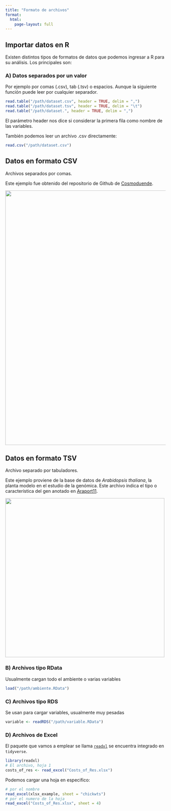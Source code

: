 ```yaml
---
title: "Formato de archivos"
format: 
  html:
    page-layout: full 
---
```


## Importar datos en R

Existen distintos tipos de formatos de datos que podemos ingresar a R para su análisis. Los principales son:

### A) Datos separados por un valor

Por ejemplo por comas (.csv), tab (.tsv) o espacios. Aunque la siguiente función puede leer por cualquier separador.

```r
read.table("/path/dataset.csv", header = TRUE, delim = ",")
read.table("/path/dataset.tsv", header = TRUE, delim = "\t")
read.table("/path/dataset.", header = TRUE, delim = ",")
```

El parámetro header nos dice si considerar la primera fila como nombre de las variables.

También podemos leer un archivo .csv directamente:

```r
read.csv("/path/dataset.csv")
```

## Datos en formato CSV

Archivos separados por comas. 

Este ejemplo fue obtenido del repositorio de Github de [Cosmoduende](dataset_shdb/charactersStats.csv).

![](img/formatoCSV_marvel.png){width="800" fig-align="center"}

## Datos en formato TSV

Archivo separado por tabuladores. 

Este ejemplo proviene de la base de datos de *Arabidopsis thaliana*, la planta modelo en el estudio de la genómica. Este archivo indica el tipo o característica del gen anotado en [Araport11](https://www.arabidopsis.org/download_files/Genes/Araport11_genome_release/Araport11_gene_type).

![](img/formatoTSV_arabidopsis.png){width="500" fig-align="center"}

### B) Archivos tipo RData

Usualmente cargan todo el ambiente o varias variables

```r
load("/path/ambiente.RData")
```

### C) Archivos tipo RDS

Se usan para cargar variables, usualmente muy pesadas

```r
variable <- readRDS("/path/variable.RData")
```

### D) Archivos de Excel

El paquete que vamos a emplear se llama [`readxl`](https://readxl.tidyverse.org/) se encuentra integrado en `tidyverse`.

```r
library(readxl)
# El archivo, hoja 1
costs_of_res <- read_excel("Costs_of_Res.xlsx")
```

Podemos cargar una hoja en especifico:

```r
# por el nombre
read_excel(xlsx_example, sheet = "chickwts")
# por el numero de la hoja
read_excel("Costs_of_Res.xlsx", sheet = 4)
```


